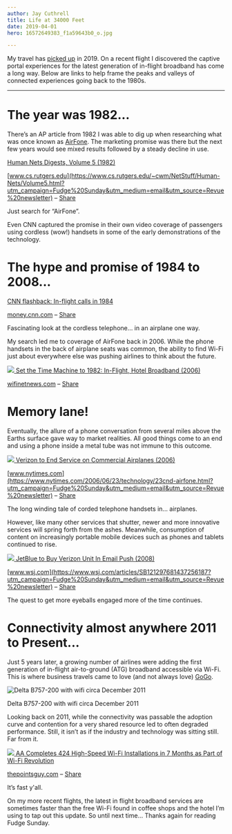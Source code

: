 ```yaml
---
author: Jay Cuthrell
title: Life at 34000 Feet
date: 2019-04-01
hero: 16572649383_f1a59643b0_o.jpg

--- 
```

 
My travel has [picked up](https://jaycuthrell.com/my-eighth-year-at-vce/?utm_campaign=Fudge%20Sunday&utm_medium=email&utm_source=Revue%20newsletter) in 2019. On a recent flight I discovered the captive portal experiences for the latest generation of in-flight broadband has come a long way. Below are links to help frame the peaks and valleys of connected experiences going back to the 1980s.  
  
* * *  
  
# The year was 1982...  
 
There’s an AP article from 1982 I was able to dig up when researching what was once known as [AirFone](https://en.wikipedia.org/wiki/Airfone?utm_campaign=Fudge%20Sunday&utm_medium=email&utm_source=Revue%20newsletter). The marketing promise was there but the next few years would see mixed results followed by a steady decline in use.  
  
[Human Nets Digests, Volume 5 (1982)](https://www.cs.rutgers.edu/~cwm/NetStuff/Human-Nets/Volume5.html?utm_campaign=Fudge%20Sunday&utm_medium=email&utm_source=Revue%20newsletter)

[www.cs.rutgers.edu](https://www.cs.rutgers.edu/~cwm/NetStuff/Human-Nets/Volume5.html?utm_campaign=Fudge%20Sunday&utm_medium=email&utm_source=Revue%20newsletter) – [Share](http://rev.vu/4KX2Qw?utm_campaign=Issue&utm_content=share&utm_medium=email&utm_source=Fudge+Sunday)

Just search for “AirFone”.  
  
Even CNN captured the promise in their own video coverage of passengers using
cordless (wow!) handsets in some of the early demonstrations of the
technology.  
  
# The hype and promise of 1984 to 2008...
  
[CNN flashback: In-flight calls in 1984](https://money.cnn.com/video/technology/2013/11/22/t-airfone-flashback-1984.cnnmoney/?utm_campaign=Fudge%20Sunday&utm_medium=email&utm_source=Revue%20newsletter)

[money.cnn.com](https://money.cnn.com/video/technology/2013/11/22/t-airfone-flashback-1984.cnnmoney/?utm_campaign=Fudge%20Sunday&utm_medium=email&utm_source=Revue%20newsletter) – [Share](http://rev.vu/4KX2Zx?utm_campaign=Issue&utm_content=share&utm_medium=email&utm_source=Fudge+Sunday)

Fascinating look at the cordless telephone… in an airplane one way.  
  
My search led me to coverage of AirFone back in 2006. While the phone handsets
in the back of airplane seats was common, the ability to find Wi-Fi just about
everywhere else was pushing airlines to think about the future.  
  
[![](./index_files/FM_Tech_Advertise_Vertical.jpg) ](https://wifinetnews.com/archives/2006/06/set_the_time_machine_to_1982_in-flight_hotel_broadband.html?utm_campaign=Fudge%20Sunday&utm_medium=email&utm_source=Revue%20newsletter)[Set the Time Machine to 1982: In-Flight, Hotel Broadband (2006)](https://wifinetnews.com/archives/2006/06/set_the_time_machine_to_1982_in-flight_hotel_broadband.html?utm_campaign=Fudge%20Sunday&utm_medium=email&utm_source=Revue%20newsletter)

[wifinetnews.com](https://wifinetnews.com/archives/2006/06/set_the_time_machine_to_1982_in-flight_hotel_broadband.html?utm_campaign=Fudge%20Sunday&utm_medium=email&utm_source=Revue%20newsletter) – [Share](http://rev.vu/DVnP6Q?utm_campaign=Issue&utm_content=share&utm_medium=email&utm_source=Fudge+Sunday)

# Memory lane!
  
Eventually, the allure of a phone conversation from several miles above the
Earths surface gave way to market realities. All good things come to an end
and using a phone inside a metal tube was not immune to this outcome.  
  
[![](./index_files/t_logo_291_black.png) ](https://www.nytimes.com/2006/06/23/technology/23cnd-airfone.html?utm_campaign=Fudge%20Sunday&utm_medium=email&utm_source=Revue%20newsletter)[Verizon to End Service on Commercial Airplanes (2006)](https://www.nytimes.com/2006/06/23/technology/23cnd-airfone.html?utm_campaign=Fudge%20Sunday&utm_medium=email&utm_source=Revue%20newsletter)

[www.nytimes.com](https://www.nytimes.com/2006/06/23/technology/23cnd-airfone.html?utm_campaign=Fudge%20Sunday&utm_medium=email&utm_source=Revue%20newsletter) – [Share](http://rev.vu/V41x51?utm_campaign=Issue&utm_content=share&utm_medium=email&utm_source=Fudge+Sunday)

The long winding tale of corded telephone handsets in… airplanes.  
  
However, like many other services that shutter, newer and more innovative
services will spring forth from the ashes. Meanwhile, consumption of content
on increasingly portable mobile devices such as phones and tablets continued
to rise.  
  
[![](./index_files/wsj-social-share.png) ](https://www.wsj.com/articles/SB121297681437256187?utm_campaign=Fudge%20Sunday&utm_medium=email&utm_source=Revue%20newsletter)[JetBlue to Buy Verizon Unit In Email Push (2008)](https://www.wsj.com/articles/SB121297681437256187?utm_campaign=Fudge%20Sunday&utm_medium=email&utm_source=Revue%20newsletter)

[www.wsj.com](https://www.wsj.com/articles/SB121297681437256187?utm_campaign=Fudge%20Sunday&utm_medium=email&utm_source=Revue%20newsletter) – [Share](http://rev.vu/lVN4eP?utm_campaign=Issue&utm_content=share&utm_medium=email&utm_source=Fudge+Sunday)

The quest to get more eyeballs engaged more of the time continues.  
  
# Connectivity almost anywhere 2011 to Present...
  
Just 5 years later, a growing number of airlines were adding the first generation of in-flight air-to-ground (ATG) broadband accessible via Wi-Fi. This is where business travels came to love (and not always love) [GoGo](https://en.wikipedia.org/wiki/Gogo_Business_Aviation?utm_campaign=Fudge%20Sunday&utm_medium=email&utm_source=Revue%20newsletter).  
  
![Delta B757-200 with wifi circa December 2011](./index_files/gogo.jpg)

Delta B757-200 with wifi circa December 2011  
  
Looking back on 2011, while the connectivity was passable the adoption curve
and contention for a very shared resource led to often degraded performance.
Still, it isn’t as if the industry and technology was sitting still. Far from
it.  
  
[![](./index_files/American-Airlines_Aircraft-Interiors-AA-Transcon-Business-Class-Male-Wifi.jpg) ](https://thepointsguy.com/news/state-of-american-airlines-wifi/?utm_campaign=Fudge%20Sunday&utm_medium=email&utm_source=Revue%20newsletter)[AA Completes 424 High-Speed Wi-Fi Installations in 7 Months as Part of Wi-Fi Revolution](https://thepointsguy.com/news/state-of-american-airlines-wifi/?utm_campaign=Fudge%20Sunday&utm_medium=email&utm_source=Revue%20newsletter)

[thepointsguy.com](https://thepointsguy.com/news/state-of-american-airlines-wifi/?utm_campaign=Fudge%20Sunday&utm_medium=email&utm_source=Revue%20newsletter) – [Share](http://rev.vu/3B1D4O?utm_campaign=Issue&utm_content=share&utm_medium=email&utm_source=Fudge+Sunday)

It’s fast y'all.  
  
On my more recent flights, the latest in flight broadband services are
sometimes faster than the free Wi-Fi found in coffee shops and the hotel I’m
using to tap out this update. So until next time… Thanks again for reading
Fudge Sunday.  
